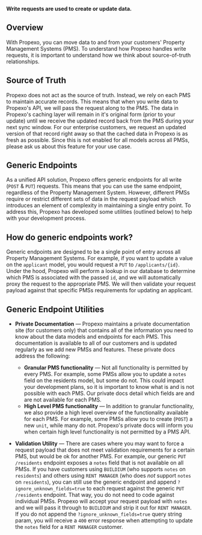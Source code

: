 **Write requests are used to create or update data.**

## Overview
With Propexo, you can move data to and from your customers' Property Management Systems (PMS). To understand how Propexo handles write requests, it is important to understand how we think about source-of-truth relationships.

## Source of Truth
Propexo does not act as the source of truth. Instead, we rely on each PMS to maintain accurate records. This means that when you write data to Propexo's API, we will pass the request along to the PMS. The data in Propexo's caching layer will remain in it's original form (prior to your update) until we receive the updated record back from the PMS during your next sync window. For our enterprise customers, we request an updated version of that record right away so that the cached data in Propexo is as fresh as possible. Since this is not enabled for all models across all PMSs, please ask us about this feature for your use case.

## Generic Endpoints
As a unified API solution, Propexo offers generic endpoints for all write (`POST` & `PUT`) requests. This means that you can use the same endpoint, regardless of the Property Management System. However, different PMSs require or restrict different sets of data in the request payload which introduces an element of complexity in maintaining a single entry point. To address this, Propexo has developed some utilities (outlined below) to help with your development process.

## How do generic endpoints work?

Generic endpoints are designed to be a single point of entry across all Property Management Systems. For example, if you want to update a value on the `applicant` model, you would request a `PUT` to `/applicants/{id}`. Under the hood, Propexo will perform a lookup in our database to determine which PMS is associated with the passed `id`, and we will automatically proxy the request to the appropriate PMS. We will then validate your request payload against that specific PMSs requirements for updating an applicant.

## Generic Endpoint Utilities

* **Private Documentation** — Propexo maintains a private documentation site (for customers only) that contains all of the information you need to know about the data models and endpoints for each PMS. This documentation is available to all of our customers and is updated regularly as we add new PMSs and features. These private docs address the following:
    * **Granular PMS functionality** — Not all functionality is permitted by every PMS. For example, some PMSs allow you to update a `notes` field on the residents model, but some do not. This could impact your development plans, so it is important to know what is and is not possible with each PMS. Our private docs detail which fields are and are not available for each PMS.
    * **High Level PMS functionality** — In addition to granular functionality, we also provide a high level overview of the functionality available for each PMS. For example, some PMSs allow you to create (`POST`) a new `unit`, while many do not. Propexo's private docs will inform you when certain high level functionality is not permitted by a PMS API.

* **Validation Utility** — There are cases where you may want to force a request payload that does not meet validation requirements for a certain PMS, but would be ok for another PMS. For example, our generic `PUT /residents` endpoint exposes a `notes` field that is not available on all PMSs. If you have customers using `BUILDIUM` (who supports `notes` on `residents`) and others using `RENT MANAGER` (who does _not_ support `notes` on `residents`), you can still use the generic endpoint and append `?ignore_unknown_fields=true` to each request against the generic `PUT /residents` endpoint. That way, you do not need to code against individual PMSs. Propexo will accept your request payload with `notes` and we will pass it through to `BUILDIUM` and strip it out for `RENT MANAGER`. If you do not append the `?ignore_unknown_fields=true` query string param, you will receive a `400` error response when attempting to update the `notes` field for a `RENT MANAGER` customer. 